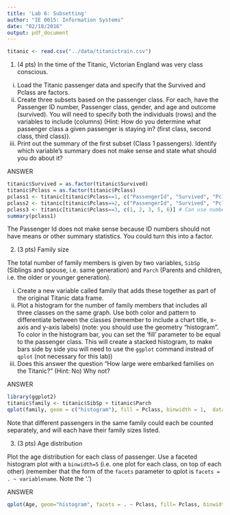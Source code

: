 ```yaml
---
title: 'Lab 6: Subsetting'
author: "IE 0015: Information Systems"
date: "02/18/2016"
output: pdf_document
---
```


```r
titanic <- read.csv("../data/titanictrain.csv")
```
1.  (4 pts) In the time of the Titanic, Victorian England was very class conscious. 

  i. Load the Titanic passenger data and specify that the Survived and Pclass are factors.
  ii. Create three subsets based on the passenger class. For each, have the Passenger ID number, Passenger class, gender, and age and outcome (survived). You will need to specify both the individuals (rows) and the variables to include (columns) (Hint: How do you determine what passenger class a given passenger is staying in? (first class, second class, third class)).  
  iii. Print out the summary of the first subset (Class 1 passengers).  Identify which variable's summary does not make sense and state what should you do about it?

ANSWER


```r
titanic$Survived = as.factor(titanic$Survived)
titanic$Pclass = as.factor(titanic$Pclass)
pclass1 <- titanic[titanic$Pclass==1, c("PassengerId", "Survived", "Pclass", "Sex", "Age")] 
pclass2 <- titanic[titanic$Pclass==2, c("PassengerId", "Survived", "Pclass", "Sex", "Age")]
pclass3 <- titanic[titanic$Pclass==3, c(1, 2, 3, 5, 6)] # Can use numbers to indicate columns as an alternative)
summary(pclass1)
```

The Passenger Id does not make sense because ID numbers should not have means or other summary statistics. You could turn this into a factor.

2.  (3 pts)  Family size

The total number of family members is given by two variables, `SibSp` (Siblings and spouse, i.e. same generation) and `Parch` (Parents and children, i.e. the older or younger generation).

  i.  Create a new variable called family that adds these together as part of the original Titanic data frame.
  ii.  Plot a histogram for the number of family members that includes all three classes on the same graph. Use both color and pattern to differentiate between the classes (remember to include a chart title, x-axis and y-axis labels) (note: you should use the geometry "histogram". To color in the histogram bar, you can set the 'fill' parameter to be equal to the passenger class. This will create a stacked histogram, to make bars side by side you will need to use the `ggplot` command instead of `qplot` (not necessary for this lab))
  iii.  Does this answer the question "How large were embarked families on the Titanic?" (Hint: No) Why not?
  
ANSWER
```r
library(ggplot2)
titanic$family <- titanic$SibSp + titanic$Parch
qplot(family, geom = c("histogram"), fill = Pclass, binwidth = 1,  data=titanic, main = "Family sizes by Passenger class", xlab = "Family size", ylab="Number of passengers")
```

Note that different passengers in the same family could each be counted separately, and will each have their family sizes listed.

3.  (3 pts) Age distribution

Plot the age distribution for each class of passenger. Use a faceted histogram plot with a `binwidth=5` (i.e. one plot for each class, on top of each other) (remember that the form of the `facets` parameter to qplot is `facets = . ~ variablename`. Note the '.')

ANSWER

```r
qplot(Age, geom="histogram", facets = . ~ Pclass, fill= Pclass, binwidth = 5, data=titanic)
```